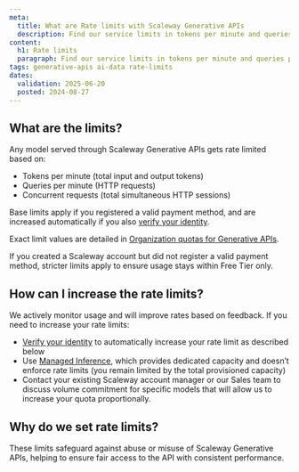 ```yaml
---
meta:
  title: What are Rate limits with Scaleway Generative APIs
  description: Find our service limits in tokens per minute and queries per minute
content:
  h1: Rate limits
  paragraph: Find our service limits in tokens per minute and queries per minute
tags: generative-apis ai-data rate-limits
dates:
  validation: 2025-06-20
  posted: 2024-08-27
---
```


## What are the limits?

Any model served through Scaleway Generative APIs gets rate limited based on:
- Tokens per minute (total input and output tokens)
- Queries per minute (HTTP requests)
- Concurrent requests (total simultaneous HTTP sessions)

Base limits apply if you registered a valid payment method, and are increased automatically if you also [verify your identity](/account/how-to/verify-identity/).

Exact limit values are detailed in [Organization quotas for Generative APIs](/organizations-and-projects/additional-content/organization-quotas/#generative-apis).

<Message type="tip">
If you created a Scaleway account but did not register a valid payment method, stricter limits apply to ensure usage stays within Free Tier only.
</Message>

## How can I increase the rate limits?

We actively monitor usage and will improve rates based on feedback.
If you need to increase your rate limits:
- [Verify your identity](/account/how-to/verify-identity/) to automatically increase your rate limit as described below
- Use [Managed Inference](https://console.scaleway.com/inference/deployments), which provides dedicated capacity and doesn’t enforce rate limits (you remain limited by the total provisioned capacity)
- Contact your existing Scaleway account manager or our Sales team to discuss volume commitment for specific models that will allow us to increase your quota proportionally.

## Why do we set rate limits?

These limits safeguard against abuse or misuse of Scaleway Generative APIs, helping to ensure fair access to the API with consistent performance.
